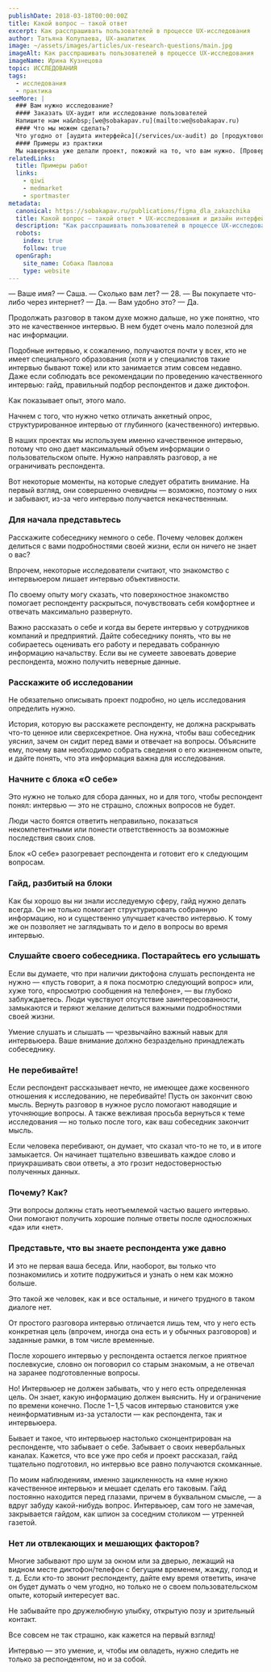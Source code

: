 ```yaml
---
publishDate: 2018-03-18T00:00:00Z
title: Какой вопрос — такой ответ
excerpt: Как расспрашивать пользователей в процессе UX-исследования
author: Татьяна Колупаева, UX-аналитик
image: ~/assets/images/articles/ux-research-questions/main.jpg
imageAlt: Как расспрашивать пользователей в процессе UX-исследования
imageName: Ирина Кузнецова
topic: ИССЛЕДОВАНИЯ
tags:
  - исследования
  - практика
seeMore: |
  ### Вам нужно исследование?
  #### Заказать UX-аудит или исследование пользователей
  Напишите нам на&nbsp;[we@sobakapav.ru](mailto:we@sobakapav.ru)
  #### Что мы можем сделать?
  Что угодно от [аудита интерфейса](/services/ux-audit) до [продуктового исследования](/services/research). 
  #### Примеры из практики
  Мы наверняка уже делали проект, пожожий на то, что вам нужно. [Проверьте](https://sobakapav.ru/portfolio).
relatedLinks:
  title: Примеры работ
  links:
    - qiwi
    - medmarket
    - sportmaster
metadata:
  canonical: https://sobakapav.ru/publications/figma_dla_zakazchika
  title: Какой вопрос — такой ответ • UX-исследования и дизайн интерфейсов
  description: "Как расспрашивать пользователей в процессе UX-исследования. Готовимся к интервью."
  robots:
    index: true
    follow: true
  openGraph:
    site_name: Собака Павлова
    type: website
---
```



— Ваше имя?
— Саша.
— Сколько вам лет?
— 28.
— Вы покупаете что-либо через интернет?
— Да.
— Вам удобно это?
— Да.

Продолжать разговор в таком духе можно дальше, но уже понятно, что это не качественное интервью. В нем будет очень мало полезной для нас информации.

Подобные интервью, к сожалению, получаются почти у всех, кто не имеет специального образования (хотя и у специалистов такие интервью бывают тоже) или кто занимается этим совсем недавно. Даже если соблюдать все рекомендации по проведению качественного интервью: гайд, правильный подбор респондентов и даже диктофон.

Как показывает опыт, этого мало.

Начнем с того, что нужно четко отличать анкетный опрос, структурированное интервью от глубинного (качественного) интервью.

В наших проектах мы используем именно качественное интервью, потому что оно дает максимальный объем информации о пользовательском опыте. Нужно направлять разговор, а не ограничивать респондента.

Вот некоторые моменты, на которые следует обратить внимание. На первый взгляд, они совершенно очевидны — возможно, поэтому о них и забывают, из-за чего интервью получается некачественным.

### Для начала представьтесь

Расскажите собеседнику немного о себе. Почему человек должен делиться с вами подробностями своей жизни, если он ничего не знает о вас?

Впрочем, некоторые исследователи считают, что знакомство с интервьюером лишает интервью объективности.

По своему опыту могу сказать, что поверхностное знакомство помогает респонденту раскрыться, почувствовать себя комфортнее и отвечать максимально развернуто.

Важно рассказать о себе и когда вы берете интервью у сотрудников компаний и предприятий. Дайте собеседнику понять, что вы не собираетесь оценивать его работу и передавать собранную информацию начальству. Если вы не сумеете завоевать доверие респондента, можно получить неверные данные.

### Расскажите об исследовании

Не обязательно описывать проект подробно, но цель исследования определить нужно.

История, которую вы расскажете респонденту, не должна раскрывать что-то ценное или сверхсекретное. Она нужна, чтобы ваш собеседник уяснил, зачем он сидит перед вами и отвечает на вопросы. Объясните ему, почему вам необходимо собрать сведения о его жизненном опыте, и дайте понять, что эта информация важна для исследования.

### Начните с блока «О себе»

Это нужно не только для сбора данных, но и для того, чтобы респондент понял: интервью — это не страшно, сложных вопросов не будет.

Люди часто боятся ответить неправильно, показаться некомпетентными или понести ответственность за возможные последствия своих слов.

Блок «О себе» разогревает респондента и готовит его к следующим вопросам.

### Гайд, разбитый на блоки

Как бы хорошо вы ни знали исследуемую сферу, гайд нужно делать всегда. Он не только помогает структурировать собранную информацию, но и существенно улучшает качество интервью. К тому же он позволяет не заглядывать то и дело в вопросы во время интервью.

### Слушайте своего собеседника. Постарайтесь его услышать

Если вы думаете, что при наличии диктофона слушать респондента не нужно — «пусть говорит, а я пока посмотрю следующий вопрос» или, хуже того, «просмотрю сообщения на телефоне», — вы глубоко заблуждаетесь. Люди чувствуют отсутствие заинтересованности, замыкаются и теряют желание делиться важными подробностями своей жизни.

Умение слушать и слышать — чрезвычайно важный навык для интервьюера. Ваше внимание должно безраздельно принадлежать собеседнику.

### Не перебивайте!

Если респондент рассказывает нечто, не имеющее даже косвенного отношения к исследованию, не перебивайте! Пусть он закончит свою мысль. Вернуть разговор в нужное русло помогают наводящие и уточняющие вопросы. А также вежливая просьба вернуться к теме исследования — но только после того, как ваш собеседник закончит мысль.

Если человека перебивают, он думает, что сказал что-то не то, и в итоге замыкается. Он начинает тщательно взвешивать каждое слово и приукрашивать свои ответы, а это грозит недостоверностью полученных данных.

### Почему? Как?

Эти вопросы должны стать неотъемлемой частью вашего интервью. Они помогают получить хорошие полные ответы после односложных «да» или «нет».

### Представьте, что вы знаете респондента уже давно

И это не первая ваша беседа. Или, наоборот, вы только что познакомились и хотите подружиться и узнать о нем как можно больше.

Это такой же человек, как и все остальные, и ничего трудного в таком диалоге нет.

От простого разговора интервью отличается лишь тем, что у него есть конкретная цель (впрочем, иногда она есть и у обычных разговоров) и заданные рамки, в том числе временные.

После хорошего интервью у респондента остается легкое приятное послевкусие, словно он поговорил со старым знакомым, а не отвечал на заранее подготовленные вопросы.

Но! Интервьюер не должен забывать, что у него есть определенная цель. Он знает, какую информацию должен выяснить. Ну и ограничение по времени конечно. После 1−1,5 часов интервью становится уже неинформативным из-за усталости — как респондента, так и интервьюера.

Бывает и такое, что интервьюер настолько сконцентрирован на респонденте, что забывает о себе. Забывает о своих невербальных каналах. Кажется, что все уже про себя и проект рассказал, гайд тщательно подготовил, но интервью все равно получаются скомканные.

По моим наблюдениям, именно зацикленность на «мне нужно качественное интервью» и мешает сделать его таковым. Гайд постоянно находится перед глазами, причем в буквальном смысле, — а вдруг забуду какой-нибудь вопрос. Интервьюер, сам того не замечая, закрывается гайдом, как шпион за соседним столиком — утренней газетой.

### Нет ли отвлекающих и мешающих факторов?

Многие забывают про шум за окном или за дверью, лежащий на видном месте диктофон/телефон с бегущим временем, жажду, голод и т. д. Если кто-то звонит респонденту, дайте ему время ответить, иначе он будет думать о чем угодно, но только не о своем пользовательском опыте, который интересует вас.

Не забывайте про дружелюбную улыбку, открытую позу и зрительный контакт.

Все совсем не так страшно, как кажется на первый взгляд!

Интервью — это умение, и, чтобы им овладеть, нужно следить не только за респондентом, но и за собой.





